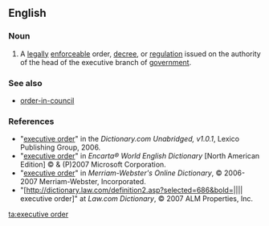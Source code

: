 ==English==
{{wikipedia|Executive Order}}

===Noun===
{{en-noun|head=[[executive]] [[order]]}}

#{{chiefly|US}} A [[legally]] [[enforceable]] order, [[decree]], or [[regulation]] issued on the authority of the head of the executive branch of [[government]].

===See also===
*[[order-in-council]]

===References===
*"[http://dictionary.reference.com/search?r=2&q=executive%20order executive order]" in the ''Dictionary.com Unabridged, v1.0.1'', Lexico Publishing Group, 2006.
*"[http://encarta.msn.com/dictionary_/executive_order.html executive order]" in ''Encarta® World English Dictionary'' [North American Edition] © & (P)2007 Microsoft Corporation.
*"[http://www.m-w.com/cgi-bin/dictionary?book=Dictionary&va=executive+order executive order]" in ''Merriam-Webster's Online Dictionary'', © 2006-2007 Merriam-Webster, Incorporated.
*"[http://dictionary.law.com/definition2.asp?selected=686&bold=|||| executive order]" at ''Law.com Dictionary'', © 2007 ALM Properties, Inc.

[[ta:executive order]]